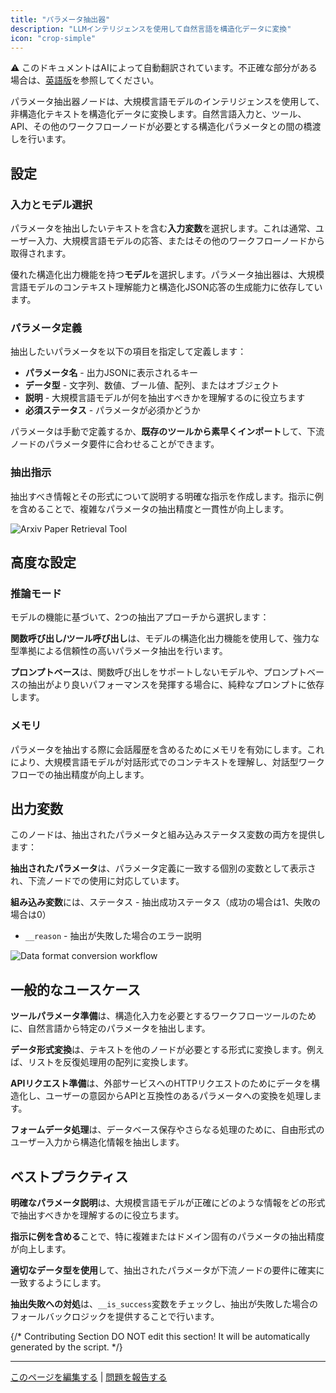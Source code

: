 ```yaml
---
title: "パラメータ抽出器"
description: "LLMインテリジェンスを使用して自然言語を構造化データに変換"
icon: "crop-simple"
---
```


<Note> ⚠️ このドキュメントはAIによって自動翻訳されています。不正確な部分がある場合は、[英語版](/en/documentation/pages/nodes/parameter-extractor)を参照してください。</Note>


パラメータ抽出器ノードは、大規模言語モデルのインテリジェンスを使用して、非構造化テキストを構造化データに変換します。自然言語入力と、ツール、API、その他のワークフローノードが必要とする構造化パラメータとの間の橋渡しを行います。

## 設定

### 入力とモデル選択

パラメータを抽出したいテキストを含む**入力変数**を選択します。これは通常、ユーザー入力、大規模言語モデルの応答、またはその他のワークフローノードから取得されます。

優れた構造化出力機能を持つ**モデル**を選択します。パラメータ抽出器は、大規模言語モデルのコンテキスト理解能力と構造化JSON応答の生成能力に依存しています。

### パラメータ定義

抽出したいパラメータを以下の項目を指定して定義します：

- **パラメータ名** - 出力JSONに表示されるキー
- **データ型** - 文字列、数値、ブール値、配列、またはオブジェクト  
- **説明** - 大規模言語モデルが何を抽出すべきかを理解するのに役立ちます
- **必須ステータス** - パラメータが必須かどうか

パラメータは手動で定義するか、**既存のツールから素早くインポート**して、下流ノードのパラメータ要件に合わせることができます。

### 抽出指示

抽出すべき情報とその形式について説明する明確な指示を作成します。指示に例を含めることで、複雑なパラメータの抽出精度と一貫性が向上します。

<Frame caption="Arxiv論文検索のパラメータ抽出">
  <img src="https://assets-docs.dify.ai/dify-enterprise-mintlify/en/guides/workflow/node/a8bae4106a015c76ebb0a165f2409458.png" alt="Arxiv Paper Retrieval Tool" />
</Frame>

## 高度な設定

### 推論モード

モデルの機能に基づいて、2つの抽出アプローチから選択します：

**関数呼び出し/ツール呼び出し**は、モデルの構造化出力機能を使用して、強力な型準拠による信頼性の高いパラメータ抽出を行います。

**プロンプトベース**は、関数呼び出しをサポートしないモデルや、プロンプトベースの抽出がより良いパフォーマンスを発揮する場合に、純粋なプロンプトに依存します。

### メモリ

パラメータを抽出する際に会話履歴を含めるためにメモリを有効にします。これにより、大規模言語モデルが対話形式でのコンテキストを理解し、対話型ワークフローでの抽出精度が向上します。

## 出力変数

このノードは、抽出されたパラメータと組み込みステータス変数の両方を提供します：

**抽出されたパラメータ**は、パラメータ定義に一致する個別の変数として表示され、下流ノードでの使用に対応しています。

**組み込み変数**には、ステータス - 抽出成功ステータス（成功の場合は1、失敗の場合は0）
- `__reason` - 抽出が失敗した場合のエラー説明

<Frame caption="データ形式変換の例">
  <img src="https://assets-docs.dify.ai/dify-enterprise-mintlify/en/guides/workflow/node/71d8e48d842342668f92e6dd84fc03c1.png" alt="Data format conversion workflow" />
</Frame>

## 一般的なユースケース

**ツールパラメータ準備**は、構造化入力を必要とするワークフローツールのために、自然言語から特定のパラメータを抽出します。

**データ形式変換**は、テキストを他のノードが必要とする形式に変換します。例えば、リストを反復処理用の配列に変換します。

**APIリクエスト準備**は、外部サービスへのHTTPリクエストのためにデータを構造化し、ユーザーの意図からAPIと互換性のあるパラメータへの変換を処理します。

**フォームデータ処理**は、データベース保存やさらなる処理のために、自由形式のユーザー入力から構造化情報を抽出します。

## ベストプラクティス

**明確なパラメータ説明**は、大規模言語モデルが正確にどのような情報をどの形式で抽出すべきかを理解するのに役立ちます。

**指示に例を含める**ことで、特に複雑またはドメイン固有のパラメータの抽出精度が向上します。

**適切なデータ型を使用**して、抽出されたパラメータが下流ノードの要件に確実に一致するようにします。

**抽出失敗への対処**は、`__is_success`変数をチェックし、抽出が失敗した場合のフォールバックロジックを提供することで行います。

{/*
Contributing Section
DO NOT edit this section!
It will be automatically generated by the script.
*/}

---

[このページを編集する](https://github.com/langgenius/dify-docs/edit/main/ja-jp/documentation/pages/nodes/parameter-extractor.mdx) | [問題を報告する](https://github.com/langgenius/dify-docs/issues/new?template=docs.yml)

